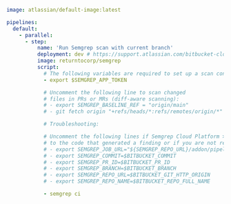 ```yaml
image: atlassian/default-image:latest

pipelines:
  default:
    - parallel:
      - step:
          name: 'Run Semgrep scan with current branch'
          deployment: dev # https://support.atlassian.com/bitbucket-cloud/docs/set-up-and-monitor-deployments/
          image: returntocorp/semgrep
          script:
            # The following variables are required to set up a scan connected to Semgrep Cloud Platform:
            - export $SEMGREP_APP_TOKEN

            # Uncomment the following line to scan changed 
            # files in PRs or MRs (diff-aware scanning): 
            # - export SEMGREP_BASELINE_REF = "origin/main"
            # - git fetch origin "+refs/heads/*:refs/remotes/origin/*"

            # Troubleshooting:

            # Uncomment the following lines if Semgrep Cloud Platform > Findings Page does not create links
            # to the code that generated a finding or if you are not receiving PR or MR comments.
            # - export SEMGREP_JOB_URL="${SEMGREP_REPO_URL}/addon/pipelines/home#!/results/${BITBUCKET_PIPELINE_UUID}"
            # - export SEMGREP_COMMIT=$BITBUCKET_COMMIT
            # - export SEMGREP_PR_ID=$BITBUCKET_PR_ID
            # - export SEMGREP_BRANCH=$BITBUCKET_BRANCH
            # - export SEMGREP_REPO_URL=$BITBUCKET_GIT_HTTP_ORIGIN
            # - export SEMGREP_REPO_NAME=$BITBUCKET_REPO_FULL_NAME

            - semgrep ci
```
